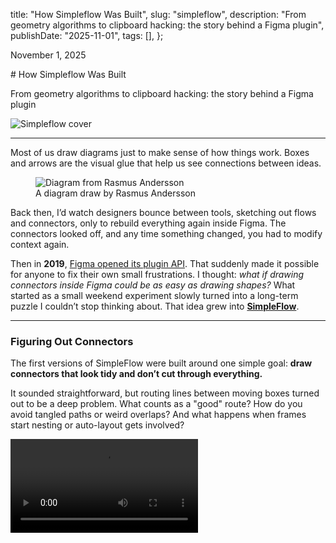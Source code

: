 
  title: "How Simpleflow Was Built",
  slug: "simpleflow",
  description:
    "From geometry algorithms to clipboard hacking: the story behind a Figma plugin",
  publishDate: "2025-11-01",
  tags: [],
};

<p className="time" dateTime="2025-11-01">
  November 1, 2025
</p>

<div className="article-page-header">
# How Simpleflow Was Built

From geometry algorithms to clipboard hacking: the story behind a Figma plugin

</div>

<img src={coverImage} alt="Simpleflow cover" />

---

Most of us draw diagrams just to make sense of how things work. Boxes and arrows are the visual glue that help us see connections between ideas.

<figure>
  <img src={diagramImage} alt="Diagram from Rasmus Andersson" />
  <figcaption>A diagram draw by Rasmus Andersson</figcaption>
</figure>

Back then, I’d watch designers bounce between tools, sketching out flows and connectors, only to rebuild everything again inside Figma. The connectors looked off, and any time something changed, you had to modify context again.

Then in **2019**, [Figma opened its plugin API](https://www.figma.com/community/plugins). That suddenly made it possible for anyone to fix their own small frustrations. I thought: _what if drawing connectors inside Figma could be as easy as drawing shapes?_ What started as a small weekend experiment slowly turned into a long-term puzzle I couldn’t stop thinking about. That idea grew into [**SimpleFlow**](https://www.figma.com/community/plugin/751821593330638172/simpleflow-figjam-connectors-everywhere).

---

### Figuring Out Connectors

The first versions of SimpleFlow were built around one simple goal: **draw connectors that look tidy and don’t cut through everything.**

It sounded straightforward, but routing lines between moving boxes turned out to be a deep problem. What counts as a "good" route? How do you avoid tangled paths or weird overlaps? And what happens when frames start nesting or auto-layout gets involved?

<Video src={sf2019} />

I spent months back in 2020 writing rule-based routing: check positions, test collisions, bend lines at ninety degrees, repeat. If I'd seen [this deep dive article about Routing Orthogonal Diagram Connectors](https://medium.com/swlh/routing-orthogonal-diagram-connectors-in-javascript-191dc2c5ff70) earlier, it would've saved a lot of time!

<figure>
  <img src={RoutingOrthogonalDiagramImage} alt="Simpleflow stat 2020-1" />
  <img src={RoutingOrthogonalDiagramImage2} alt="Simpleflow stat 2020-2" />
  <figcaption>
    A deep dive that covers most of those edge cases neatly (2020)
  </figcaption>
</figure>

Then in **April 2021**, [FigJam launched](https://www.figma.com/figjam/). Seeing its live connectors in action was a delightful moment: they updated in real time and solved exactly the kind of problem I’d been wrestling with. It was a reference for what a “good” solution could look like.

At that point, Figma’s API only supported connectors inside FigJam, but not in Figma Design. There was a `createConnector()` method, but it [didn’t work outside that environment](https://developers.figma.com/docs/plugins/api/properties/figma-createconnector/). I tried a few experiments, but none felt natural or reliable. So I decided to step back and pause the project, hoping one day the API might open up to design files too.

---

### One Button, Big Turning Point

In **January 2023**, [Danny Postmaa tweets about Figcomponents.com](https://x.com/dannypostmaa/status/1612345747495874561) — a [site](https://www.figcomponents.com/) that let you copy UI components from the web and paste them straight into Figma. That immediately clicked for me: if the browser could paste components, then the same pathway might also paste FigJam connectors.

With that in mind, I simplified SimpleFlow into a single idea: **Copy Connector → Paste → Done.** No extra settings or UI controls, just one simple action that worked.

<Video src={sf2023} muted />

Long story short, after launch the plugin’s usage grew **almost 8x in six months (Dec, 2022 → Jun, 2023)**. You might be wondering: _how did you make it?_ To make it work I had to dig into how the browser writes data to the clipboard and how Figma reads it back on paste.

<img src={statImage} alt="Simpleflow stat 22-23" />

---

### Opening the Clipboard

At first, I thought it'd be simple: just write the connector data to the clipboard, right? I already had a static file saved in the plugin, but the tricky part was figuring out **what format it needed to be in**.

So I tried pasting the connector into VS Code and Apple Notes to see what would happen. Nothing showed up. That's when I knew something was off. I found this handy website [Evercoder's Clipboard Inspector](https://github.com/evercoder/clipboard-inspector) and finally got to peek under the hood at what Figma was actually putting on the clipboard. And that's when it all made sense: Figma wasn't using plain text at all, it was writing **rich `text/html`** with two special attributes tucked inside: `data-metadata` and `data-buffer`.

<img src={clipboardInsImage} alt="Inspector" />

```html lines={[3,4]} showLineNumbers
<meta charset="utf-8" />
<div>
  <span data-metadata="<!--(figmeta)eyJm[...]9Cg==(/figmeta)-->"></span>
  <span data-buffer="<!--(figma)ZmlnLW[...]ff/AA==(/figma)-->"></span>
</div>
<span style="white-space:pre-wrap;">Text</span>
```

`data-metadata` starts with **eyJ**, which gives me a sense of Base64-encoded JSON; decoding with `JSON.parse(atob(...))` you'll get something like:

```JSON
{
  "fileKey": "4XvKUK38NtRPZASgUJiZ87",
  "pasteID": 1261442360,
  "dataType": "scene"
}
```

And the real payload lives inside `data-buffer`. Base64-decoding that produces a binary blob starting with `fig-kiwi`. I learned about this from [Alex Harri’s excellent deep dive](https://alexharri.com/blog/clipboard) on the Clipboard API, which explains not just how clipboard formats work in browsers, but also how Figma encodes its own data:

```JSON
fig-kiwiF\x00\x00\x00\x1CK\x00\x00µ½\v\x9CdI[...]\x197Ü\x83\x03
```

This fig-kiwi string turned out to be Figma’s internal [Kiwi format](https://github.com/evanw/kiwi) (created by co-founder & former CTO Evan Wallace). So what I needed to store inside the static file wasn’t just vector data; it was a tiny `.fig` file!

---

### Encoding and Decoding using kiwi-schema

How does copying in Figma actually work? In short, Figma turns the selected elements (area) into a small `.fig` file through kiwi-schema format, encodes it in Base64, places that string inside the `data-buffer` attribute of an empty HTML `<span>` element, and then writes the entire HTML snippet to the clipboard as `text/html`.

You can test out the online version here as well: try to create a new figma file, save and upload it to [Evan Wallace’s .fig parser](https://madebyevan.com/figma/fig-file-parser/). You’ll see the actual contents, including Design data (.fig), Meta data (.json), and the thumbnail.

<Video src={figFileInspector} />

```javascript title={'STEP 1: ArrayBuffer → JSON (Kiwi Schema Decode)'}
import { ByteBuffer, compileSchema, decodeBinarySchema } from 'kiwi-schema';

// Extract Base64 from html → Base64 → Blob → ArrayBuffer, then:

const figToJson = (fileBuffer: ArrayBuffer): object => {

  // Parse fig-kiwi format: [magic][delimiter][schema section][data section]
  const [schemaByte, dataByte] = figToBinaryParts(fileBuffer);
  
  const schema = decodeBinarySchema(new ByteBuffer(schemaByte));
  const schemaHelper = compileSchema(schema);
  const json = schemaHelper['decodeMessage'](new ByteBuffer(dataByte));
  
  // Encode blob bytes to base64 for JSON (if any)
  return convertBlobsToBase64(json);
}

// → { nodeChanges: [{ type: 'CONNECTOR', nodeGenerationData: {...}, ... }] }
const jsonData = figToJson(arrayBuffer);

// Now, jsonData for you to modify (Skip)

```


```javascript title={'STEP 2: JSON → Uint8Array (Kiwi Schema Encode)'}
import { ByteBuffer, compileSchema, decodeBinarySchema } from 'kiwi-schema';

// After updating all the connector JSON data,

const jsonToFig = async (json: any, originalBuffer: ArrayBuffer): Promise<Uint8Array> => {
  
  // Parse fig-kiwi format: [magic][delimiter][schema section][data section]
  const [schemaByte, _] = figToBinaryParts(originalBuffer);
  
  // Encode JSON using original schema
  const schema = decodeBinarySchema(new ByteBuffer(schemaByte));
  const schemaHelper = compileSchema(schema);
  const encodedData = schemaHelper['encodeMessage'](decodeBase64ToBlobBytes(json));
  
  // Compress both schema and data
  const compressedSchema = UZIP.deflateRaw(schemaByte);
  const compressedData = UZIP.deflateRaw(encodedData);
  
  // Build fig-kiwi binary format
  const result = new Uint8Array(
    8 + 4 +                              // magic + delimiter
    4 + compressedSchema.length +        // schema section
    4 + compressedData.length            // data section
  );
  
  // Write header: 'fig-kiwi' magic bytes + delimiter
  result.set([102, 105, 103, 45, 107, 105, 119, 105], 0);  // 'fig-kiwi'
  result.set([0x0f, 0, 0, 0], 8);                          // delimiter
  
  // ... and the rest of data:
  // [magic bytes][delimiter][compressed schema][compressed data]

  return result;
};

// binaryData is now a Uint8Array in Figma's fig-kiwi format
const binaryData = await jsonToFig(jsonData, arrayBuffer);

// then, Uint8Array → Base64 → Update to the HTML and Write to Clipboard

```

At first, this approach might seem overcomplicated, but there’s a good reason for it. As [Alex Harri explains in his article on clipboard formats](https://alexharri.com/blog/clipboard), browsers have to translate data between web and operating system clipboard APIs, and each OS supports only a few “standard” formats, like plain text, HTML, and PNG. Custom types (like Figma’s internal format) don’t map cleanly across apps.

By storing encoded data as `text/html`, Figma ensures that the clipboard contents are recognized by all operating systems. That’s why you can copy something from Figma’s web app and paste it seamlessly into the desktop app, the browser and OS both understand what’s being transferred.

---

### Back to the plugin

Once I understood how fig-kiwi worked, I could finally rebuild SimpleFlow from the inside out. The plugin can now generate connectors dynamically: adjusting color, stroke width, or corner rounding.

It can even **create connector types that aren’t available in Figma’s official UI**. Because the plugin builds connectors directly at the data level, it offers far more precise control without the usual editor limitations:

```JSON lines={[19,23]} showLineNumbers
/**
* Working at the schema level unlocks two key advantages:
*
* 1. Access to undocumented properties: Some connector properties like `connectorTextMidpoint` 
*    exist in the schema but aren't exposed through Figma's official API documentation.
*    https://developers.figma.com/docs/plugins/api/api-reference/
*
* 2. Bypass UI limitations: You can apply config that Figma's UI doesn't normally allow,
*    such as setting `connectorLineStyle` from "ELBOWED"` to `CURVED` type.
*/

{
  ...,
  type: "CONNECTOR",
  visible: true,
  opacity: 1,
  strokeWeight: 0,
  strokeAlign: "CENTER",
  connectorLineStyle: "ELBOWED", // 📍 customize to `CURVED` type is possible!
  connectorStartCap: "NONE",
  connectorEndCap: "ARROW_LINES",
   // 📍 or access to internal props
  connectorTextMidpoint: { section: "MIDDLE_TO_END", offset: 0.04886624589562416, offAxisOffset: "NONE" },
  connectorStart: {
    magnet: "NONE"
    ...,
  },
  connectorEnd: {
    magnet: "NONE"
    ...,
  },
  ...
}
```

<Video src={sf2025} />

On the other hand, getting **clipboard writes to behave** inside Figma’s plugin sandbox was tricky. Some clipboard APIs are deprecated, and browser behavior can be inconsistent. This [community thread](https://forum.figma.com/ask-the-community-7/write-to-clipboard-from-custom-plugin-23974) became my main reference. After plenty of trial and error, I found a setup stable enough to rely on.

```js
  const setToClipboard = async (data) => {
    try {
      /**
       * As with many new APIs, the Clipboard API is only supported for pages served over HTTPS.
       * To help prevent abuse, clipboard access is only allowed when a page is the active tab.
       * Pages in active tabs can write to the clipboard without requesting permission,
       * but reading from the clipboard always requires permission.
       */
      const contentBlob = new Blob([data], { type: 'text/html' });
      const item = new clipboard.ClipboardItem({ 'text/html': contentBlob });

      clipboard.write([item]).then(
        () => {
          console.log('Copied to clipboard successfully!');
        },
        (error) => {
          console.error('unable to write to clipboard. Error:');
        }
      );
    } catch (err) {
      new Error(err);
    }
  };
```

That’s how SimpleFlow’s **Copy Connector** button actually works, it assembles a valid element schema, encodes it the same way Figma does, save the data into Clipboard, and relies on Figma's native parsing process when pasting.

---

### When Figma Closed the API Door

Around mid-2025, Figma tightened its API. Developers began seeing errors like this:

```plaintext
Error: in clone: Cloning CONNECTOR nodes is not supported in the current editor
```

> “The CONNECTOR node type is specific to FigJam and should never have been allowed by the API in Figma Design… The API has now been updated to enforce this consistently.”  
> — **ksn, Figma Community Support**

A discussion on the [Figma Forum](https://forum.figma.com/ask-the-community-7/has-figma-changed-or-restricted-its-clone-function-api-43505) explains that no more `createConnector()` calls and `clone()` workarounds, FigJam connectors were officially off-limits inside Figma Design. Many popular plugins broke overnight. SimpleFlow, however, kept working.

Both approaches were technically programmatic: one used Figma’s API to create connectors directly, while mine **generated the connector through actual element schema** instead. Users still had to press hotkey **Cmd/Ctrl + V** to paste it from Clipboard, but since Figma treats paste as a valid action, it remained supported. That small difference was enough to keep the plugin alive.

---

### Looking Back

What began as a weekend experiment to route lines around boxes turned into an unexpected API journey. When geometry got tricky and the Figma API reached its limits, curiosity led me to explore how copy-paste actually works, and turned out to be the better path. Along the way, I learned a few things:

1. Every copy in Figma is essentially a tiny `.fig` file.
2. Understanding clipboard formats can sometimes be more powerful than private APIs.
3. Simplicity scales — one button can go a long way.

Today, SimpleFlow helps thousands of creators turn their ideas into clear diagrams inside Figma. I’m glad that a small project taught me so much — lessons that have carried into [every other plugin](https://www.figma.com/@lichin) I’ve built since.

---

### References

- [SimpleFlow Plugin](https://www.figma.com/community/plugin/751821593330638172/simpleflow-figjam-connectors-everywhere)
- [Routing Orthogonal Connectors in JavaScript](https://medium.com/swlh/routing-orthogonal-diagram-connectors-in-javascript-191dc2c5ff70)
- [Figma createConnector() API Docs](https://developers.figma.com/docs/plugins/api/properties/figma-createconnector/)
- [Figcomponents](https://www.figcomponents.com/)
- [Danny Postmaa’s Tweet](https://x.com/dannypostmaa/status/1612345747495874561)
- [Evan Wallace’s .fig Parser](https://madebyevan.com/figma/fig-file-parser/)
- [Evercoder’s Clipboard Inspector](https://github.com/evercoder/clipboard-inspector)
- [The web’s clipboard, and how it stores data of different types](https://alexharri.com/blog/clipboard)
- [Community Thread: Write to Clipboard from Plugin](https://forum.figma.com/ask-the-community-7/write-to-clipboard-from-custom-plugin-23974)
- [Forum Thread: Connector Clone Restriction](https://forum.figma.com/ask-the-community-7/has-figma-changed-or-restricted-its-clone-function-api-43505)
